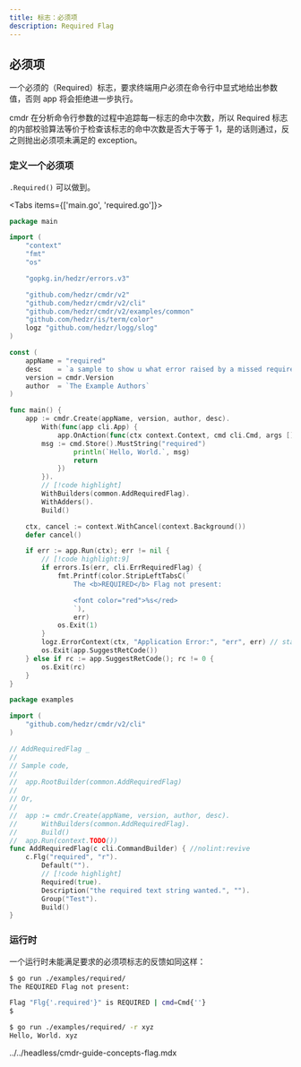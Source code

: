 ```yaml
---
title: 标志：必须项
description: Required Flag
---
```


## 必须项

一个必须的（Required）标志，要求终端用户必须在命令行中显式地给出参数值，否则 app 将会拒绝进一步执行。

cmdr 在分析命令行参数的过程中追踪每一标志的命中次数，所以 Required 标志的内部校验算法等价于检查该标志的命中次数是否大于等于 1，是的话则通过，反之则抛出必须项未满足的 exception。

### 定义一个必须项

`.Required()` 可以做到。

<Tabs items={['main.go', 'required.go']}>

<Tab key="main.go">

```go title=main.go
package main

import (
	"context"
	"fmt"
	"os"

	"gopkg.in/hedzr/errors.v3"

	"github.com/hedzr/cmdr/v2"
	"github.com/hedzr/cmdr/v2/cli"
	"github.com/hedzr/cmdr/v2/examples/common"
	"github.com/hedzr/is/term/color"
	logz "github.com/hedzr/logg/slog"
)

const (
	appName = "required"
	desc    = `a sample to show u what error raised by a missed required flag.`
	version = cmdr.Version
	author  = `The Example Authors`
)

func main() {
	app := cmdr.Create(appName, version, author, desc).
		With(func(app cli.App) {
			app.OnAction(func(ctx context.Context, cmd cli.Cmd, args []string) (err error) {
        msg := cmd.Store().MustString("required")
				println(`Hello, World.`, msg)
				return
			})
		}).
		// [!code highlight]
		WithBuilders(common.AddRequiredFlag).
		WithAdders().
		Build()

	ctx, cancel := context.WithCancel(context.Background())
	defer cancel()

	if err := app.Run(ctx); err != nil {
		// [!code highlight:9]
		if errors.Is(err, cli.ErrRequiredFlag) {
			fmt.Printf(color.StripLeftTabsC(`
				The <b>REQUIRED</b> Flag not present:

				<font color="red">%s</red>
				`),
				err)
			os.Exit(1)
		}
		logz.ErrorContext(ctx, "Application Error:", "err", err) // stacktrace if in debug mode/build
		os.Exit(app.SuggestRetCode())
	} else if rc := app.SuggestRetCode(); rc != 0 {
		os.Exit(rc)
	}
}
```

</Tab>

<Tab key="required.go">

```go title=required.go
package examples

import (
	"github.com/hedzr/cmdr/v2/cli"
)

// AddRequiredFlag _
//
// Sample code,
//
//	app.RootBuilder(common.AddRequiredFlag)
//
// Or,
//
//	app := cmdr.Create(appName, version, author, desc).
//		WithBuilders(common.AddRequiredFlag).
//		Build()
//	app.Run(context.TODO())
func AddRequiredFlag(c cli.CommandBuilder) { //nolint:revive
	c.Flg("required", "r").
		Default("").
		// [!code highlight]
		Required(true).
		Description("the required text string wanted.", "").
		Group("Test").
		Build()
}
```

</Tab>
</Tabs>

### 运行时

一个运行时未能满足要求的必须项标志的反馈如同这样：

```bash
$ go run ./examples/required/
The REQUIRED Flag not present:

Flag "Flg{'.required'}" is REQUIRED | cmd=Cmd{''}
$

$ go run ./examples/required/ -r xyz
Hello, World. xyz
```

<include>../../headless/cmdr-guide-concepts-flag.mdx</include>

